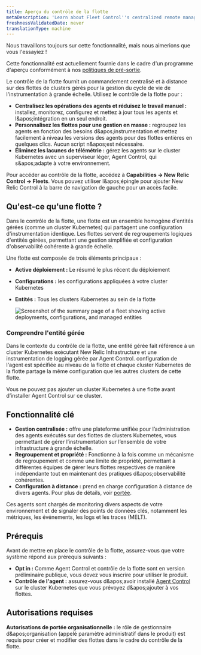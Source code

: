 ```yaml
---
title: Aperçu du contrôle de la flotte
metaDescription: 'Learn about Fleet Control''s centralized remote management of Kubernetes clusters with New Relic agents, overseen by Agent Control'
freshnessValidatedDate: never
translationType: machine
---
```


<Callout title="Aperçu">
  Nous travaillons toujours sur cette fonctionnalité, mais nous aimerions que vous l&apos;essayiez !

  Cette fonctionnalité est actuellement fournie dans le cadre d&apos;un programme d&apos;aperçu conformément à nos [politiques de pré-sortie](/docs/licenses/license-information/referenced-policies/new-relic-pre-release-policy).
</Callout>

Le contrôle de la flotte fournit un commandement centralisé et à distance sur des flottes de clusters gérés pour la gestion du cycle de vie de l&apos;instrumentation à grande échelle. Utilisez le contrôle de la flotte pour :

* **Centralisez les opérations des agents et réduisez le travail manuel :** installez, monitorez, configurez et mettez à jour tous les agents et l&amp;apos;intégration en un seul endroit.
* **Personnalisez les flottes pour une gestion en masse :** regroupez les agents en fonction des besoins d&amp;apos;instrumentation et mettez facilement à niveau les versions des agents pour des flottes entières en quelques clics. Aucun script n&amp;apos;est nécessaire.
* **Éliminez les lacunes de télémétrie :** gérez les agents sur le cluster Kubernetes avec un superviseur léger, Agent Control, qui s&amp;apos;adapte à votre environnement.

Pour accéder au contrôle de la flotte, accédez à **Capabilities → New Relic Control → Fleets**. Vous pouvez utiliser l&amp;apos;épingle pour ajouter New Relic Control à la barre de navigation de gauche pour un accès facile.

## Qu&apos;est-ce qu&apos;une flotte ?

Dans le contrôle de la flotte, une flotte est un ensemble homogène d&apos;entités gérées (comme un cluster Kubernetes) qui partagent une configuration d&apos;instrumentation identique. Les flottes servent de regroupements logiques d&apos;entités gérées, permettant une gestion simplifiée et configuration d&apos;observabilité cohérente à grande échelle.

Une flotte est composée de trois éléments principaux :

* **Active déploiement :** Le résumé le plus récent du déploiement

* **Configurations :** les configurations appliquées à votre cluster Kubernetes

* **Entités :** Tous les clusters Kubernetes au sein de la flotte

  <img title="Fleet summary page" alt="Screenshot of the summary page of a fleet showing active deployments, configurations, and managed entities" src="/images/fleet-control-summary.webp" />

### Comprendre l&apos;entité gérée

Dans le contexte du contrôle de la flotte, une entité gérée fait référence à un cluster Kubernetes exécutant New Relic Infrastructure et une instrumentation de logging gérée par Agent Control. configuration de l&apos;agent est spécifiée au niveau de la flotte et chaque cluster Kubernetes de la flotte partage la même configuration que les autres clusters de cette flotte.

<Callout title="important">
  Vous ne pouvez pas ajouter un cluster Kubernetes à une flotte avant d’installer Agent Control sur ce cluster.
</Callout>

## Fonctionnalité clé

* **Gestion centralisée :** offre une plateforme unifiée pour l’administration des agents exécutés sur des flottes de clusters Kubernetes, vous permettant de gérer l’instrumentation sur l’ensemble de votre infrastructure à grande échelle.
* **Regroupement et propriété :** Fonctionne à la fois comme un mécanisme de regroupement et comme une limite de propriété, permettant à différentes équipes de gérer leurs flottes respectives de manière indépendante tout en maintenant des pratiques d&amp;apos;observabilité cohérentes.
* **Configuration à distance :** prend en charge configuration à distance de divers agents. Pour plus de détails, voir [portée](/docs/new-relic-control/getting-started/#scope).

Ces agents sont chargés de monitoring divers aspects de votre environnement et de signaler des points de données clés, notamment les métriques, les événements, les logs et les traces (MELT).

## Prérequis

Avant de mettre en place le contrôle de la flotte, assurez-vous que votre système répond aux prérequis suivants :

* **Opt in :** Comme Agent Control et contrôle de la flotte sont en version préliminaire publique, vous devez vous inscrire pour utiliser le produit.
* **Contrôle de l&apos;agent :** assurez-vous d&amp;apos;avoir installé [Agent Control](/docs/new-relic-control/agent-control/setup) sur le cluster Kubernetes que vous prévoyez d&amp;apos;ajouter à vos flottes.

## Autorisations requises

**Autorisations de portée organisationnelle :** le rôle de gestionnaire d&amp;apos;organisation (appelé paramètre administratif dans le produit) est requis pour créer et modifier des flottes dans le cadre du contrôle de la flotte.